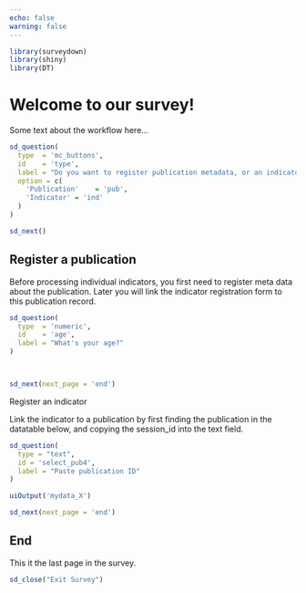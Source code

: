 ```yaml
---
echo: false
warning: false
---
```


```r
library(surveydown)
library(shiny)
library(DT)
```

::: {#welcome .sd-page}
# Welcome to our survey!

Some text about the workflow here...

```r
sd_question(
  type  = 'mc_buttons',
  id    = 'type',
  label = "Do you want to register publication metadata, or an indicator  presented within an already registered publication?",
  option = c(
    'Publication'    = 'pub',
    'Indicator' = 'ind'
  )
)
```

```r
sd_next()
```
:::

::: {#pubPage .sd-page}
## Register a publication

Before processing individual indicators, you first need to register meta data about the publication. Later you will link the indicator registration form to this publication record.

```r
sd_question(
  type  = 'numeric',
  id    = 'age',
  label = "What's your age?"
)



sd_next(next_page = 'end')

```
:::

::: {#indPage .sd-page}
Register an indicator

Link the indicator to a publication by first finding the publication in the datatable below, and copying the session_id into the text field.

<!--# This is suboptimal, but updateSelectInput did nt work, nor did adding slectInput (or pickerInput) as UI object from the server. If I did that, the picker input did not register as a question on suprabase. -->

```r
sd_question(
  type = "text",
  id = 'select_pub4',
  label = "Paste publication ID"
)

uiOutput('mydata_X')
```

```r
sd_next(next_page = 'end')
```
:::

::: {#end .sd-page}
## End

This it the last page in the survey.

```r
sd_close("Exit Survey")
```
:::
